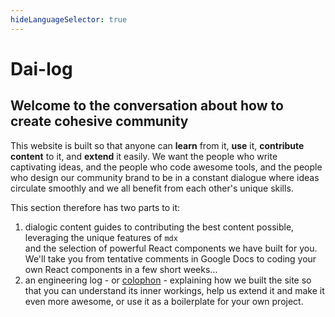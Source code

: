 ```yaml
---
hideLanguageSelector: true
---
```


# Dai-log

## Welcome to the conversation about how to create cohesive community

This website is built so that anyone can **learn** from it, **use** it, **contribute content** to it, and **extend** it easily. 
We want the people who write captivating ideas, and the people who code awesome tools, and the people who design our community brand 
to be in a constant dialogue where ideas circulate smoothly and we all benefit from each other's unique skills.  

This section therefore has two parts to it: 

1. dialogic content guides to contributing the best content possible, leveraging the unique features of `mdx`  
and the selection of powerful React components we have built for you. We'll take you from tentative comments in Google Docs to 
coding your own React components in a few short weeks...
2. an engineering log - or [colophon](https://en.wikipedia.org/wiki/Colophon_(publishing)) - explaining how we built the site so that you can understand its inner workings, help us 
extend it and make it even more awesome, or use it as a boilerplate for your own project.

